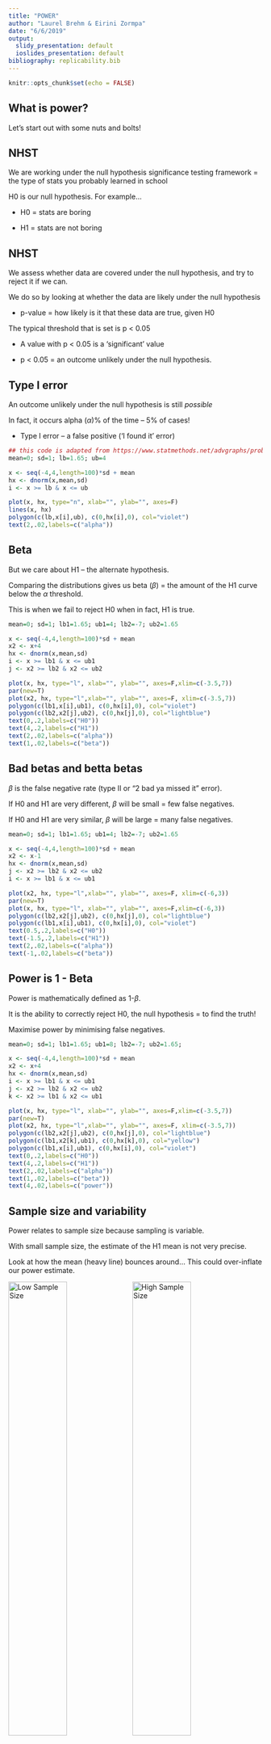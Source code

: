 ```yaml
---
title: "POWER"
author: "Laurel Brehm & Eirini Zormpa"
date: "6/6/2019"
output:
  slidy_presentation: default
  ioslides_presentation: default
bibliography: replicability.bib
---
```


```r
knitr::opts_chunk$set(echo = FALSE)
```

## What is power?

Let's start out with some nuts and bolts!

## NHST
We are working under the null hypothesis significance testing framework = the type of stats you probably learned in school

H0 is our null hypothesis.  For example...

* H0 = stats are boring

* H1 = stats are not boring

## NHST
We assess whether data are covered under the null hypothesis, and try to reject it if we can.

We do so by looking at whether the data are likely under the null hypothesis

* p-value = how likely is it that these data are true, given H0
  
The typical threshold that is set is p < 0.05

* A value with p < 0.05 is a 'significant' value

* p < 0.05 = an outcome unlikely under the null hypothesis.
  
  
## Type I error

An outcome unlikely under the null hypothesis is still *possible*  

In fact, it occurs alpha ($\alpha$)% of the time -- 5% of cases!
  
  * Type I error -- a false positive ('I found it' error)


```r
## this code is adapted from https://www.statmethods.net/advgraphs/probability.html
mean=0; sd=1; lb=1.65; ub=4

x <- seq(-4,4,length=100)*sd + mean
hx <- dnorm(x,mean,sd)
i <- x >= lb & x <= ub

plot(x, hx, type="n", xlab="", ylab="", axes=F)
lines(x, hx)
polygon(c(lb,x[i],ub), c(0,hx[i],0), col="violet") 
text(2,.02,labels=c("alpha"))
```
  
## Beta
But we care about H1 -- the alternate hypothesis. 

Comparing the distributions gives us beta ($\beta$) = the amount of the H1 curve below the $\alpha$ threshold.  

This is when we fail to reject H0 when in fact, H1 is true.

```r
mean=0; sd=1; lb1=1.65; ub1=4; lb2=-7; ub2=1.65

x <- seq(-4,4,length=100)*sd + mean
x2 <- x+4
hx <- dnorm(x,mean,sd)
i <- x >= lb1 & x <= ub1
j <- x2 >= lb2 & x2 <= ub2

plot(x, hx, type="l", xlab="", ylab="", axes=F,xlim=c(-3.5,7))
par(new=T)
plot(x2, hx, type="l",xlab="", ylab="", axes=F, xlim=c(-3.5,7))
polygon(c(lb1,x[i],ub1), c(0,hx[i],0), col="violet") 
polygon(c(lb2,x2[j],ub2), c(0,hx[j],0), col="lightblue") 
text(0,.2,labels=c("H0"))
text(4,.2,labels=c("H1"))
text(2,.02,labels=c("alpha"))
text(1,.02,labels=c("beta"))

```


  
## Bad betas and betta betas
$\beta$ is the false negative rate (type II or "2 bad ya missed it" error).

If H0 and H1 are very different, $\beta$ will be small
= few false negatives.

If H0 and H1 are very similar, $\beta$ will be large
 = many false negatives.
```r
mean=0; sd=1; lb1=1.65; ub1=4; lb2=-7; ub2=1.65

x <- seq(-4,4,length=100)*sd + mean
x2 <- x-1
hx <- dnorm(x,mean,sd)
j <- x2 >= lb2 & x2 <= ub2
i <- x >= lb1 & x <= ub1

plot(x2, hx, type="l",xlab="", ylab="", axes=F, xlim=c(-6,3))
par(new=T)
plot(x, hx, type="l", xlab="", ylab="", axes=F,xlim=c(-6,3))
polygon(c(lb2,x2[j],ub2), c(0,hx[j],0), col="lightblue") 
polygon(c(lb1,x[i],ub1), c(0,hx[i],0), col="violet") 
text(0.5,.2,labels=c("H0"))
text(-1.5,.2,labels=c("H1"))
text(2,.02,labels=c("alpha"))
text(-1,.02,labels=c("beta"))

```

## Power is 1 - Beta
Power is mathematically defined as 1-$\beta$.  

It is the ability to correctly reject H0, the null hypothesis = to find the truth!

Maximise power by minimising false negatives.


```r
mean=0; sd=1; lb1=1.65; ub1=8; lb2=-7; ub2=1.65; 

x <- seq(-4,4,length=100)*sd + mean
x2 <- x+4
hx <- dnorm(x,mean,sd)
i <- x >= lb1 & x <= ub1
j <- x2 >= lb2 & x2 <= ub2
k <- x2 >= lb1 & x2 <= ub1

plot(x, hx, type="l", xlab="", ylab="", axes=F,xlim=c(-3.5,7))
par(new=T)
plot(x2, hx, type="l",xlab="", ylab="", axes=F, xlim=c(-3.5,7))
polygon(c(lb2,x2[j],ub2), c(0,hx[j],0), col="lightblue") 
polygon(c(lb1,x2[k],ub1), c(0,hx[k],0), col="yellow") 
polygon(c(lb1,x[i],ub1), c(0,hx[i],0), col="violet")
text(0,.2,labels=c("H0"))
text(4,.2,labels=c("H1"))
text(2,.02,labels=c("alpha"))
text(1,.02,labels=c("beta"))
text(4,.02,labels=c("power"))

```


## Sample size and variability
Power relates to sample size because sampling is variable.

With small sample size, the estimate of the H1 mean is not very precise. 

Look at how the mean (heavy line) bounces around... This could over-inflate our power estimate. 

<img src="Dots_1samp30_600.gif" alt="Low Sample Size" width=48%/> <img src="Dots_1samp300_600.gif" alt="High Sample Size" width=48%/> 

<small> https://www.stat.auckland.ac.nz/~wild/WPRH/ </small>

## Sample size and variability
With small samples, the estimate of the H1 error is also less precise.

Look at how the rectangle (interquartile interval) changes in size more on the left... This decreases power.

<img src="Dots_1samp30_600.gif" alt="Low Sample Size" width=48%/> <img src="Dots_1samp300_600.gif" alt="High Sample Size" width=48%/> 

<small> https://www.stat.auckland.ac.nz/~wild/WPRH/ </small>


## Maximising power
So, to run a study with sufficient power, you need to do 2 things:

* Have an effect that is reliably different from H0 (big difference in means, small variability around them).

* Collect enough data to reliably observe the effect in H0.

# Replicability

## What is replicability?
[According to the American Statistical Association](https://www.amstat.org/asa/files/pdfs/POL-ReproducibleResearchRecommendations.pdf):

"[...]the act of repeating an entire study, independently of the original investigator without the use of original data (but generally using the same methods)."


## Power and replicability
* Low power can decrease the likelihood that a statistically significant effect is a true effect, e.g. see @ioannidis2005.

* Even when low-powered studies report true effects, their sizes tend to be exaggerated

## Example 1
<img src="button.png"
 alt="power in neuroscience"
 width=80%/>

For the [full article](https://www.nature.com/articles/nrn3502) see @button2013.

## Example 2
<img src="yong.png"
 alt="depression gene"
 width=75%/>

For the [full article](https://www.theatlantic.com/science/archive/2019/05/waste-1000-studies/589684/) see @yong052019.


## It's not all bad!
One way to combat these problems are Registered Reports

<img src="rr.png"
 alt="registered reports"
 width=100%/>

<small> https://cos.io/rr/ </small>

## RRs: publication bias
<img src="rr_null.png"
 alt="registered reports and null results"
 width=90%/>

For the [article](https://www.nature.com/articles/d41586-018-07118-1) see @warren102018 and for the [preprint](https://psyarxiv.com/3czyt) it's based on see @allenpp2018.

## RRs: effect size estimates
<img src="effect_sizes.jpg"
 alt="effect sizes with and without preregistration"
 width=80%/>

For the [full article](https://www.frontiersin.org/articles/10.3389/fpsyg.2019.00813/full) see @schaefer2019.

## How to power?

* G*Power
* pwr
* simulations

* pragmatic restrictions

##  References
